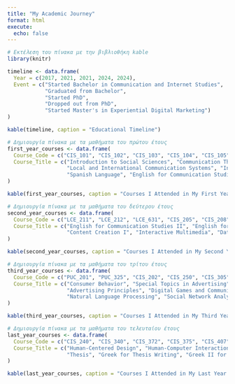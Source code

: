 ```yaml
---
title: "My Academic Journey"
format: html
execute:
  echo: false
---
```


```r
# Εκτέλεση του πίνακα με την βιβλιοθήκη kable
library(knitr)

timeline <- data.frame(
  Year = c(2017, 2021, 2021, 2024, 2024),
  Event = c("Started Bachelor in Communication and Internet Studies",
            "Graduated from Bachelor",
            "Started PhD",
            "Dropped out from PhD",
            "Started Master's in Experiential Digital Marketing")
)

kable(timeline, caption = "Educational Timeline")

# Δημιουργία πίνακα με τα μαθήματα του πρώτου έτους
first_year_courses <- data.frame(
  Course_Code = c("CIS_101", "CIS_102", "CIS_103", "CIS_104", "CIS_105", "CIS_106", "CIS_107", "CIS_108", "CIS_109", "LCE_630", "LCE_110", "LCE_668"),
  Course_Title = c("Introduction to Social Sciences", "Communication Theory", "Introduction to New Media", "Social Psychology", "European History and History of Media",
                   "Local and International Communication Systems", "Information Technology and the Internet", "Introduction to Computer Applications", "Introduction to Social Science Methods",
                   "Spanish Language", "English for Communication Studies I", "Greek for Academic Purposes")
)

kable(first_year_courses, caption = "Courses I Attended in My First Year of Studies")

# Δημιουργία πίνακα με τα μαθήματα του δεύτερου έτους
second_year_courses <- data.frame(
  Course_Code = c("LCE_211", "LCE_212", "LCE_631", "CIS_205", "CIS_208", "CIS_256", "CIS_271", "CIS_276", "CIS_476", "CIS_206", "CIS_207"),
  Course_Title = c("English for Communication Studies II", "English for Communication Studies III", "Spanish II", "Introduction to the Information Society", "Research Methods in Communication II",
                   "Content Creation I", "Interactive Multimedia", "Data Organization in the Information Society", "Electronic Marketing", "Critical Media Theory", "Research Methods in Communication I")
)

kable(second_year_courses, caption = "Courses I Attended in My Second Year of Studies")

# Δημιουργία πίνακα με τα μαθήματα του τρίτου έτους
third_year_courses <- data.frame(
  Course_Code = c("PUC_201", "PUC_325", "CIS_202", "CIS_250", "CIS_305", "CIS_338", "CIS_341", "CIS_351", "CIS_372", "CIS_416", "CIS_456", "CIS_459", "CIS_485"),
  Course_Title = c("Consumer Behavior", "Special Topics in Advertising", "Content Management", "Seminar Languages in Python", "Research on the Internet and Social Media",
                   "Advertising Principles", "Digital Games and Communication", "Object-Oriented Programming", "Introduction to Sound", "Big Data and Algorithms", "Information Retrieval and Search Engines",
                   "Natural Language Processing", "Social Network Analysis")
)

kable(third_year_courses, caption = "Courses I Attended in My Third Year of Studies")

# Δημιουργία πίνακα με τα μαθήματα του τελευταίου έτους
last_year_courses <- data.frame(
  Course_Code = c("CIS_240", "CIS_340", "CIS_372", "CIS_375", "CIS_407", "CIS_474", "CIS_490", "LCE_670.2", "LCE_671.1"),
  Course_Title = c("Human-Centered Design", "Human-Computer Interaction", "Introduction to Sound Production", "Data Visualization", "Research Design", "Persuasive Technologies",
                   "Thesis", "Greek for Thesis Writing", "Greek II for Thesis Writing II")
)

kable(last_year_courses, caption = "Courses I Attended in My Last Year of Studies")
```